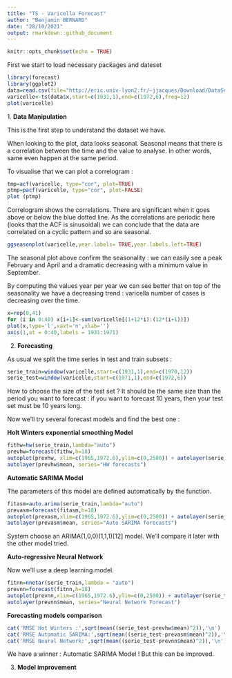 ```yaml
---
title: "TS - Varicella Forecast"
author: "Benjamin BERNARD"
date: "28/10/2021"
output: rmarkdown::github_document
---
```


```r
knitr::opts_chunk$set(echo = TRUE)
```

First we start to load necessary packages and dateset

```r
library(forecast)
library(ggplot2)
data=read.csv(file="http://eric.univ-lyon2.fr/~jjacques/Download/DataSet/varicelle.csv")
varicelle<-ts(data$x,start=c(1931,1),end=c(1972,6),freq=12)
plot(varicelle)

```

1\. **Data Manipulation**

This is the first step to understand the dataset we have.

When looking to the plot, data looks seasonal. Seasonal means that there is a correlation between the time and the value to analyse. In other words, same even happen at the same period.

To visualise that we can plot a correlogram :

```r
tmp=acf(varicelle, type="cor", plot=TRUE)
ptmp=pacf(varicelle, type="cor", plot=FALSE)
plot (ptmp)

```

Correlogram shows the correlations. There are significant when it goes above or below the blue dotted line. As the correlations are periodic here (looks that the ACF is sinusoidal) we can conclude that the data are correlated on a cyclic pattern and so are seasonal.

```r
ggseasonplot(varicelle,year.labels= TRUE,year.labels.left=TRUE)
```

The seasonal plot above confirm the seasonality : we can easily see a peak February and April and a dramatic decreasing with a minimum value in September.

By computing the values year per year we can see better that on top of the seasonality we have a decreasing trend : varicella number of cases is decreasing over the time.

```r
x=rep(0,41)
for (i in 0:40) x[i+1]<-sum(varicelle[(1+12*i):(12*(i+1))])
plot(x,type='l',xaxt='n',xlab='')
axis(1,at = 0:40,labels = 1931:1971)
```

2.  **Forecasting**

As usual we split the time series in test and train subsets :

```r
serie_train=window(varicelle,start=c(1931,1),end=c(1970,12))
serie_test=window(varicelle,start=c(1971,1),end=c(1972,6))

```

How to choose the size of the test set ? It should be the same size than the period you want to forecast : if you want to forecast 10 years, then your test set must be 10 years long.

Now we'll try several forecast models and find the best one :

**Holt Winters exponential smoothing Model**

```r
fithw=hw(serie_train,lambda="auto")
prevhw=forecast(fithw,h=18)
autoplot(prevhw, xlim=c(1965,1972.6),ylim=c(0,2500)) + autolayer(serie_test, series="true data")+
autolayer(prevhw$mean, series="HW forecasts")
```

**Automatic SARIMA Model**

The parameters of this model are defined automatically by the function.

```r
fitasm=auto.arima(serie_train,lambda="auto")
prevasm=forecast(fitasm,h=18)
autoplot(prevasm,xlim=c(1965,1972.6),ylim=c(0,2500)) + autolayer(serie_test, series="true data")+
autolayer(prevasm$mean, series="Auto SARIMA forecasts")


```

System choose an ARIMA(1,0,0)(1,1,1)[12] model. We'll compare it later with the other model tried.

**Auto-regressive Neural Network**

Now we'll use a deep learning model.

```r
fitnn=nnetar(serie_train,lambda = "auto")
prevnn=forecast(fitnn,h=18)
autoplot(prevnn,xlim=c(1965,1972.6),ylim=c(0,2500)) + autolayer(serie_test, series="true data")+
autolayer(prevnn$mean, series="Neural Network Forecast")

```

**Forecasting models comparison**

```r
cat('RMSE Hot Winters :',sqrt(mean((serie_test-prevhw$mean)^2)),'\n')
cat('RMSE Automatic SARIMA:',sqrt(mean((serie_test-prevasm$mean)^2)),'\n')
cat('RMSE Neural Network:',sqrt(mean((serie_test-prevnn$mean)^2)),'\n')
```

We have a winner : Automatic SARIMA Model ! But this can be improved.

3.  **Model improvement**
